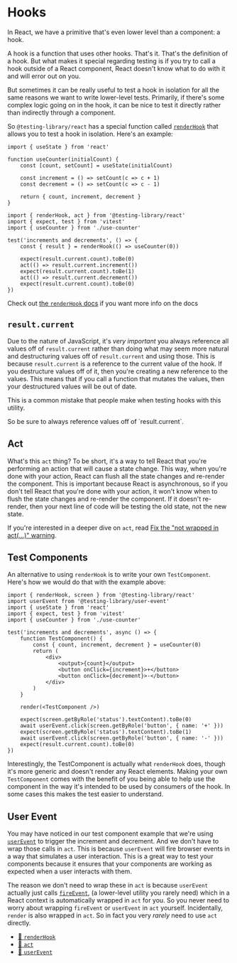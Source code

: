 # Hooks

In React, we have a primitive that's even lower level than a component: a hook.

A hook is a function that uses other hooks. That's it. That's the definition of
a hook. But what makes it special regarding testing is if you try to call a hook
outside of a React component, React doesn't know what to do with it and will
error out on you.

But sometimes it can be really useful to test a hook in isolation for all the
same reasons we want to write lower-level tests. Primarily, if there's some
complex logic going on in the hook, it can be nice to test it directly rather
than indirectly through a component.

So `@testing-library/react` has a special function called
[`renderHook`](https://testing-library.com/docs/react-testing-library/api#renderhook)
that allows you to test a hook in isolation. Here's an example:

```tsx filename=use-counter.tsx
import { useState } from 'react'

function useCounter(initialCount) {
	const [count, setCount] = useState(initialCount)

	const increment = () => setCount(c => c + 1)
	const decrement = () => setCount(c => c - 1)

	return { count, increment, decrement }
}
```

```tsx filename=use-counter.test.tsx
import { renderHook, act } from '@testing-library/react'
import { expect, test } from 'vitest'
import { useCounter } from './use-counter'

test('increments and decrements', () => {
	const { result } = renderHook(() => useCounter(0))

	expect(result.current.count).toBe(0)
	act(() => result.current.increment())
	expect(result.current.count).toBe(1)
	act(() => result.current.decrement())
	expect(result.current.count).toBe(0)
})
```

Check out
[the `renderHook` docs](https://testing-library.com/docs/react-testing-library/api#renderhook)
if you want more info on the docs

## `result.current`

Due to the nature of JavaScript, it's _very important_ you always reference all
values off of `result.current` rather than doing what may seem more natural and
destructuring values off of `result.current` and using those. This is because
`result.current` is a reference to the current value of the hook. If you
destructure values off of it, then you're creating a new reference to the
values. This means that if you call a function that mutates the values, then
your destructured values will be out of date.

This is a common mistake that people make when testing hooks with this utility.

<callout-danger>
	So be sure to always reference values off of `result.current`.
</callout-danger>

## Act

What's this `act` thing? To be short, it's a way to tell React that you're
performing an action that will cause a state change. This way, when you're done
with your action, React can flush all the state changes and re-render the
component. This is important because React is asynchronous, so if you don't tell
React that you're done with your action, it won't know when to flush the state
changes and re-render the component. If it doesn't re-render, then your next
line of code will be testing the old state, not the new state.

If you're interested in a deeper dive on `act`, read
[Fix the "not wrapped in act(...)" warning](https://kentcdodds.com/blog/fix-the-not-wrapped-in-act-warning).

## Test Components

An alternative to using `renderHook` is to write your own `TestComponent`.
Here's how we would do that with the example above:

```tsx filename=use-counter.test.tsx
import { renderHook, screen } from '@testing-library/react'
import userEvent from '@testing-library/user-event'
import { useState } from 'react'
import { expect, test } from 'vitest'
import { useCounter } from './use-counter'

test('increments and decrements', async () => {
	function TestComponent() {
		const { count, increment, decrement } = useCounter(0)
		return (
			<div>
				<output>{count}</output>
				<button onClick={increment}>+</button>
				<button onClick={decrement}>-</button>
			</div>
		)
	}

	render(<TestComponent />)

	expect(screen.getByRole('status').textContent).toBe(0)
	await userEvent.click(screen.getByRole('button', { name: '+' }))
	expect(screen.getByRole('status').textContent).toBe(1)
	await userEvent.click(screen.getByRole('button', { name: '-' }))
	expect(result.current.count).toBe(0)
})
```

Interestingly, the TestComponent is actually what `renderHook` does, though it's
more generic and doesn't render any React elements. Making your own
`TestComponent` comes with the benefit of you being able to help use the
component in the way it's intended to be used by consumers of the hook. In some
cases this makes the test easier to understand.

## User Event

You may have noticed in our test component example that we're using
[`userEvent`](https://testing-library.com/docs/user-event/intro) to trigger
the increment and decrement. And we don't have to wrap those calls in `act`.
This is because `userEvent` will fire browser events in a way that simulates
a user interaction. This is a great way to test your components because it
ensures that your components are working as expected when a user interacts with
them.

The reason we don't need to wrap these in `act` is because `userEvent` actually
just calls
[`fireEvent`](https://testing-library.com/docs/dom-testing-library/api-events),
(a lower-level utility you rarely need) which in a React context is
automatically wrapped in `act` for you. So you never need to worry about
wrapping `fireEvent` or `userEvent` in `act` yourself. Incidentally, `render` is
also wrapped in `act`. So in fact you very _rarely_ need to use `act` directly.

- [📜 `renderHook`](https://testing-library.com/docs/react-testing-library/api#renderhook)
- [📜 `act`](https://testing-library.com/docs/react-testing-library/api#act)
- [📜 `userEvent`](https://testing-library.com/docs/user-event/intro)
